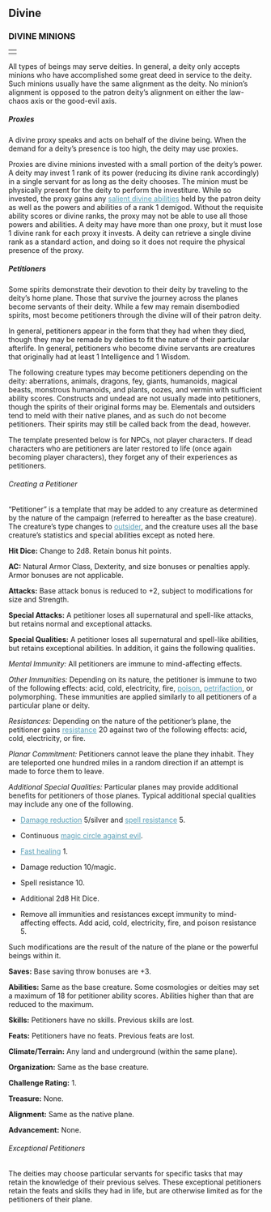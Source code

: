 
<a id="divine"></a><h2>Divine</h2>
<a id="divine-minions"></a><h3>DIVINE MINIONS</h3>
<table border="0" cellpadding="0" cellspacing="0" style="width: 100%">
<tbody>
<tr>
<td></td>
</tr>
</tbody>
</table>
All types of beings may serve deities. In general, a deity only accepts
minions who have accomplished some great deed in service to the deity.
Such minions usually have the same alignment as the deity. No
minion&rsquo;s alignment is opposed to the patron deity&rsquo;s
alignment on either the law-chaos axis or the good-evil axis. 



<a id="proxies"></a><h5>Proxies</h5>
A divine proxy speaks and acts on behalf of the divine being.
When the demand for a deity&rsquo;s presence is too high, the deity may
use proxies.
<p>Proxies are divine minions invested with a small portion of
the deity&rsquo;s power. A deity may invest 1 rank of its power
(reducing its divine rank accordingly) in a single servant for as long
as the deity chooses. The minion must be physically present for the
deity to perform the investiture. While so invested, the proxy gains
any <a style="color: rgb(87, 158, 182);" href="salientAbilities.html">salient
divine abilities</a> held by the patron deity as well as the
powers and abilities of a rank 1 demigod. Without the requisite ability
scores or divine ranks, the proxy may not be able to use all those
powers and abilities. A deity may have more than one proxy, but it must
lose 1 divine rank for each proxy it invests. A deity can retrieve a
single divine rank as a standard action, and doing so it does not
require the physical presence of the proxy. </p>
<a id="petitioners"></a><h5>Petitioners</h5>
Some spirits demonstrate their devotion to their deity by
traveling to the deity&rsquo;s home plane. Those that survive the
journey across the planes become servants of their deity. While a few
may remain disembodied spirits, most become petitioners through the
divine will of their patron deity.
<p>In general, petitioners appear in the form that they had when
they died, though they may be remade by deities to fit the nature of
their particular afterlife. In general, petitioners who become divine
servants are creatures that originally had at least 1 Intelligence and
1 Wisdom.</p>
<p>The following creature types may become petitioners depending
on the deity: aberrations, animals, dragons, fey, giants, humanoids,
magical beasts, monstrous humanoids, and plants, oozes, and vermin with
sufficient ability scores. Constructs and undead are not usually made
into petitioners, though the spirits of their original forms may be.
Elementals and outsiders tend to meld with their native planes, and as
such do not become petitioners. Their spirits may still be called back
from the dead, however.</p>
<p>The template presented below is for NPCs, not player
characters. If dead characters who are petitioners are later restored
to life (once again becoming player characters), they forget any of
their experiences as petitioners.</p>
<a id="creating-a-petitioner"></a><h6>Creating a Petitioner</h6>
&ldquo;Petitioner&rdquo; is a template that may be added to
any creature as determined by the nature of the campaign (referred to
hereafter as the base creature). The creature&rsquo;s type changes to <a
style="color: rgb(87, 158, 182);" href="monsterTypes.html#outsider">outsider</a>,
and the creature uses
all the base creature&rsquo;s
statistics and special abilities except as noted here.
<p><span style="font-weight: bold;">Hit Dice:</span> Change to
2d8. Retain bonus hit points.</p>
<p><span style="font-weight: bold;">AC:</span> Natural Armor
Class, Dexterity, and size bonuses or penalties apply. Armor bonuses
are not applicable.</p>
<p><span style="font-weight: bold;">Attacks:</span> Base attack
bonus is reduced to +2, subject to modifications for size and Strength.</p>
<p><span style="font-weight: bold;">Special Attacks:</span> A
petitioner loses all supernatural and spell-like attacks, but retains
normal and exceptional attacks.</p>
<p><span style="font-weight: bold;">Special Qualities:</span> A
petitioner loses all supernatural and spell-like abilities, but retains
exceptional abilities. In addition, it gains the following qualities.</p>
<p><span style="font-style: italic;">Mental Immunity:</span> All
petitioners are immune to mind-affecting effects. </p>
<p><span style="font-style: italic;">Other Immunities:</span>
Depending on its nature, the petitioner is immune to two of the
following effects: acid, cold, electricity, fire, <a
style="color: rgb(87, 158, 182);"
href="abilitiesAndConditions.html#poison">poison</a>, <a
style="color: rgb(87, 158, 182);"
href="abilitiesAndConditions.html#petrified">petrifaction</a>,
or polymorphing. These immunities are applied similarly to all
petitioners of a particular plane or deity.</p>
<p><span style="font-style: italic;">Resistances:</span>
Depending on the nature of the petitioner&rsquo;s plane, the petitioner
gains <a style="color: rgb(87, 158, 182);"
href="monsterTypes.html#resistance-to-energy">resistance</a> 20
against two of the following effects: acid, cold,
electricity, or fire.</p>
<p><span style="font-style: italic;">Planar Commitment:</span>
Petitioners cannot leave the plane they inhabit. They are teleported
one hundred miles in a random direction if an attempt is made to force
them to leave.</p>
<p><span style="font-style: italic;">Additional Special Qualities:</span>
Particular planes may provide additional benefits for petitioners of
those planes. Typical additional special qualities may include any one
of the following.</p>
<ul>
<li>
<p><a style="color: rgb(87, 158, 182);"
href="monsterTypes.html#DR">Damage reduction</a> 5/silver and <a
style="color: rgb(87, 158, 182);" href="monsterTypes.html#SR">spell
resistance</a> 5.</p>
</li>
</ul>
<ul>
<li>
<p>Continuous <a style="color: rgb(87, 158, 182);"
href="spellsMtoO.html#magic-circle-against-evil">magic circle against
evil</a>.</p>
</li>
</ul>
<ul>
<li>
<p><a style="color: rgb(87, 158, 182);"
href="monsterTypes.html#fast-healing">Fast healing</a> 1.</p>
</li>
</ul>
<ul>
<li>
<p>Damage reduction 10/magic.</p>
</li>
</ul>
<ul>
<li>
<p>Spell resistance 10.</p>
</li>
</ul>
<ul>
<li>
<p>Additional 2d8 Hit Dice.</p>
</li>
</ul>
<ul>
<li>
<p>Remove all immunities and resistances except immunity to
mind-affecting effects. Add acid, cold, electricity, fire, and poison
resistance 5.</p>
</li>
</ul>
<p>Such modifications are the result of the nature of the plane
or the powerful beings within it.</p>
<p><span style="font-weight: bold;">Saves:</span> Base saving
throw bonuses are +3.</p>
<p><span style="font-weight: bold;">Abilities:</span> Same as the
base creature. Some cosmologies or deities may set a maximum of 18 for
petitioner ability scores. Abilities higher than that are reduced to
the maximum.</p>
<p><span style="font-weight: bold;">Skills:</span> Petitioners
have no skills. Previous skills are lost.</p>
<p><span style="font-weight: bold;">Feats:</span> Petitioners
have no feats. Previous feats are lost.</p>
<p><span style="font-weight: bold;">Climate/Terrain:</span> Any
land and underground (within the same plane).</p>
<p><span style="font-weight: bold;">Organization:</span> Same as
the base creature.</p>
<p><span style="font-weight: bold;">Challenge Rating:</span> 1.</p>
<p><span style="font-weight: bold;">Treasure:</span> None.</p>
<p><span style="font-weight: bold;">Alignment:</span> Same as the
native plane.</p>
<p><span style="font-weight: bold;">Advancement:</span> None.</p>


<a id="exceptional-petitioners"></a><h6>Exceptional Petitioners</h6>
The deities may choose particular servants for specific tasks that may
retain the knowledge of their previous selves. These exceptional
petitioners retain the feats and skills they had in life, but are
otherwise limited as for the petitioners of their plane.




